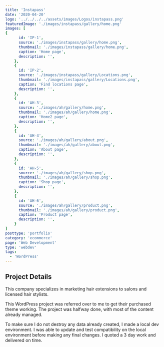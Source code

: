 ```yaml
---
title: 'Instapass'
date: '2020-04-20'
logo: '../../../../assets/images/Logos/instapass.png'
featuredImage: './images/instapass/gallery/home.png'
images: [
{
      id: 'IP-1',
      source: './images/instapass/gallery/home.png',
      thumbnail: './images/instapass/gallery/home.png',
      caption: 'Home page',
      description: '',
    },
    {
      id: 'IP-2',
      source: './images/instapass/gallery/Locations.png',
      thumbnail: './images/instapass/gallery/Locations.png',
      caption: 'Find locations page',
      description: '',
    },
    {
      id: 'AH-3',
      source: './images/ah/gallery/home.png',
      thumbnail: './images/ah/gallery/home.png',
      caption: 'Home2 page',
      description: '',
    },
    {
      id: 'AH-4',
      source: './images/ah/gallery/about.png',
      thumbnail: './images/ah/gallery/about.png',
      caption: 'About page',
      description: '',
    },
    {
      id: 'AH-5',
      source: './images/ah/gallery/shop.png',
      thumbnail: './images/ah/gallery/shop.png',
      caption: 'Shop page',
      description: '',
    },
    {
      id: 'AH-6',
      source: './images/ah/gallery/product.png',
      thumbnail: './images/ah/gallery/product.png',
      caption: 'Product page',
      description: '',
    }
]
posttype: 'portfolio'
category: 'ecommerce'
page: 'Web Development'
type: 'webdev'
tags:
  - 'WordPress'
---
```



## Project Details

This company specializes in marketing hair extensions to salons and licensed hair stylists.

This WordPress project was referred over to me to get their purchased theme working. The project was halfway done, with most of the content already managed.<br/>

To make sure I do not destroy any data already created, I made a local dev environment.
I was able to update and test compatibility on the local environment before making
any final changes. I quoted a 3 day work and delivered on time.

<br />

<br />

<InstapassGallery />
